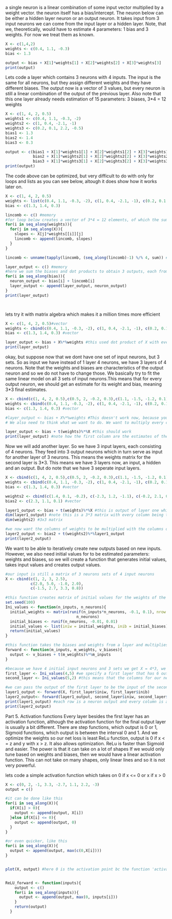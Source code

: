 
a single neuron is a linear combination of some input vector multiplied by a weight vector.
the neuron itself has a bias/intercept. The neuron below can be either a hidden layer neuron or an output neuron. It takes input from 3 input neurons we can come from the input layer or a hidden layer. Note, that we, theoretically, would have to estimate 4 parameters: 1 bias and 3 weights. For now we treat them as known.
```r
X <- c(1,4,2)
weights <- c(0.4, 1.1, -0.3)
bias <- 1.3

output <- bias + X[1]*weights[1] + X[2]*weights[2] + X[3]*weights[3] 
print(output)

```


Lets code a layer which contains 3 neurons with 4 inputs. The input is the same for all neurons, but they assign different weights and they have different biases. The output now is a vector of 3 values, but every neuron is still a linear combination of the output of the previous layer. Also note that this one layer already needs estimation of 15 parameters: 3 biases, 3*4 = 12 weights
```r
X <- c(1, 4, 2, 0.5)
weights1 <- c(0.4, 1.1, -0.3, -2)
weights2 <- c(1, 0.4, -2.1, -1)
weights3 <- c(0.2, 0.1, 2.2, -0.5)
bias1 <- 1.3
bias2 <- 1.4
bias3 <- 0.3

output <- c(bias1 + X[1]*weights1[1] + X[2]*weights1[2] + X[3]*weights1[3] + X[4]*weights1[4],
            bias2 + X[1]*weights2[1] + X[2]*weights2[2] + X[3]*weights2[3] + X[4]*weights2[4],
            bias3 + X[1]*weights3[1] + X[2]*weights3[2] + X[3]*weights3[3] + X[4]*weights3[4])
print(output)


```

The code above can be optimized, but very difficult to do with only for loops and lists as you can see below, altough it does show how it works later on.
```r
X <- c(1, 4, 2, 0.5)
weights <- list(c(0.4, 1.1, -0.3, -2), c(1, 0.4, -2.1, -1), c(0.2, 0.1, 2.2, -0.5))
bias <- c(1.3, 1.4, 0.3)

lincomb <- c() #memory
#for loop below creates a vector of 3*4 = 12 elements, of which the sum of every 4 elements is the dot product of X with a particular vector in weights.
for(i in seq_along(weights)){
  for(j in seq_along(X)){
    slopes <- X[j]*weights[[i]][j]
    lincomb <- append(lincomb, slopes)
  }
}

lincomb <- unname(tapply(lincomb, (seq_along(lincomb)-1) %/% 4, sum)) #this takes the sum over every 4 elements of the list.

layer_output <- c() #memory
#here we sum the biases and dot products to obtain 3 outputs, each from one neuron
for(i in seq_along(bias)){
  neuron_output <- bias[i] + lincomb[i]
  layer_output <- append(layer_output, neuron_output)
}
print(layer_output)




```

lets try it with matrix algebra which makes it a million times more efficient
```r
X <- c(1, 4, 2, 0.5)#vector
weights <- cbind(c(0.4, 1.1, -0.3, -2), c(1, 0.4, -2.1, -1), c(0.2, 0.1, 2.2, -0.5)) #instead of a list, we create a matrix
bias <- c(1.3, 1.4, 0.3) #vector

layer_output <- bias + X%*%weights #this used dot product of X with every column of weights and we add the bias
print(layer_output)

```
okay, but suppose now that we dont have one set of input neurons, but 3 sets. So as input we have instead of 1 layer 4 neurons, we have 3 layers of 4 neurons. Note that the weights and biases are characteristics of the output neuron and so we do not have to change those. We basically try to fit the same linear model on all 3 sets of input neurons.This means that for every output neuron, we should get an estimate for its weight and bias, meaning 3*3 final estimates.
```r
X <- cbind(c(1, 4, 2, 0.5),c(0.5, 2, -0.2, 0.3),c(1.1, -1.5, -1.2, 0.1)) #this is now a matrix
weights <- cbind(c(0.4, 1.1, -0.3, -2), c(1, 0.4, -2.1, -1), c(0.2, 0.1, 2.2, -0.5)) 
bias <- c(1.3, 1.4, 0.3) #vector

#layer_output <- bias + X%*%weights #This doesn't work now, because you cannot take the dot product of a 4X3 matrix with a 4X3 matrix. That is because we multiply the rows of X with the columns of weights. It will try to multiply index X[1,4] (=non-existent) with index weights[4,1] (=-2.0)
# We also need to think what we want to do. We want to multiply every column of X with every column of weights, but this is only possible if we transpose the weights matrix because in matrix algebra if we have a%*%b, then the rows of a are multiplied with the columns of b.

layer_output <- bias + t(weights)%*%X #this should work
print(layer_output) #note how the first column are the estimates of the 3 output neurons for the first set of input neurons

```

Now we will add another layer. So we have 3 input layers, each consisting of 4 neurons. They feed into 3 output neurons which in turn serve as input for another layer of 3 neurons. This means the weights matrix for the second layer is 3*3. This means we have 3 layers now, an input, a hidden and an output. But do note that we have 3 seperate input layers.

```r
X <- cbind(c(1, 4, 2, 0.5),c(0.5, 2, -0.2, 0.3),c(1.1, -1.5, -1.2, 0.1)) #this is now a matrix
weights <- cbind(c(0.4, 1.1, -0.3, -2), c(1, 0.4, -2.1, -1), c(0.2, 0.1, 2.2, -0.5)) 
bias <- c(1.3, 1.4, 0.3) #vector

weights2 <- cbind(c(1.4, 0.1, -0.2), c(-2.3, 1.2, -1.1), c(-0.2, 2.1, 0.2)) 
bias2 <- c(2.3, 1.1, 0.1) #vector

layer1_output <- bias + t(weights)%*%X #this is output of layer one which become input of layer 2
dim(layer1_output) #note this is a 3*3 matrix with every column being the output of 1 neuron, and we want to multiply this matrix with a:
dim(weights2) #3x3 matrix

#we now want the columns of weights to be multiplied with the columns of layer1 output. Since matrix algebra multiplies rows with columns we have to transpose weights 2 again
layer2_output <- bias2 + t(weights2)%*%layer1_output
print(layer2_output)

```

We want to be able to iteratively create new outputs based on new inputs. However, we also need initial values for to be estimated parameters: weights and biases, so we will create a function that generates initial values, takes input values and creates output values.
```r
#our input is still a matrix of 3 neurons sets of 4 input neurons
X <- cbind(c(1, 2, 3, 2.5),
           c(2.0, 5.0, -1.0, 2.0),
           c(-1.5, 2.7, 3.3, 0.8))

#this function creates matrix of initial values for the weights of the first layer dependent on how many input and output neurons that layer has. Also note that all this time weights had neurons as columns and weights as rows. If we dont want to transpose all the time, we can make our weight matrix already transposed by setting the rows to be neurons and the weights as columns
set.seed(100)
Ini_values <- function(n_inputs, n_neurons){
  initial_weights <- matrix(runif(n_inputs*n_neurons, -0.1, 0.1), nrow = n_inputs, ncol =
                               n_neurons)
  initial_biases <- runif(n_neurons, -0.01, 0.01)
  initial_values <- list(iniw = initial_weights, inib = initial_biases)
  return(initial_values)
}

#this function takes the biases and weights from a layer and multiplies them with the input matrix
forward <- function(m_inputs, m_weights, v_biases){
  output <- v_biases + t(m_weights)%*%m_inputs
}

#because we have 4 initial input neurons and 3 sets we get X = 4*3, we thus need ncol = n_inputs to be 4. This might seem not intuitive, but that is because we don't transpose the matrix, but rather set nrow to n_neurons
first_layer <- Ini_values(4,5) #we specify a first layer that has 6 output neurons and 4 input neurons, note that the rows of iniw are thus the neurons and columns are weights because we transposed
second_layer <- Ini_values(5,2) #this means that the columns for our next layer must be the same size as the amount of output neurons of our previous layer, but the amount of neurons in the next layer is arbitray, lets choose 5

#we can pass the output of the first layer to be the input of the second.
layer1_output <- forward(X, first_layer$iniw, first_layer$inib)
layer2_output<- forward(layer1_output, second_layer$iniw, second_layer$inib)
print(layer1_output) #each row is a neuron output and every column is a input frame 
print(layer2_output)


```

Part 5. Activation functions
Every layer besides the first layer has an activation function, although the activation function for the final output layer is usually a bit different.
There are step functions, which output is 0 or 1, 
Sigmoid functions, which output is between the interval 0 and 1. And we optimize the weights so our net loss is least
ReLu function, output is 0 if x < = z and y with x > z. It also allows optimization. ReLu is faster than Sigmoid and easier. The power is that it can take on a lot of shapes
If we would only tune based on weights and biases, then we would have a linear activation function. This can not take on many shapes, only linear lines and so it is not very powerful.

lets code a simple activation function which takes on 0 if x <= 0 or x if x > 0
```r
X <- c(0, 2, -1, 3.3, -2.7, 1.1, 2.2, -3)
output = c()

#it can be done like this
for(i in seq_along(X)){
  if(X[i] > 0){
    output <- append(output, X[i])
  }else if(X[i] <= 0){
    output <- append(output, 0)
  }
}

#or even quicker, like this
for(i in seq_along(X)){
  output <- append(output, max(c(0,X[i])))
}


plot(X, output) #here 0 is the activation point bc the function 'activates' as x > 0


ReLU_forward <- function(inputs){
    output <- c()
    for(i in seq_along(inputs)){
      output <- append(output, max(0, inputs[i]))
    }
    return(output)
  }


```

